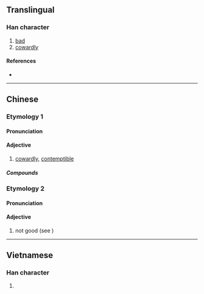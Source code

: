 {{character info/new}}
==Translingual==

===Han character===
{{Han char|rn=39|rad=子|as=07|sn=10|four=10447|canj=MFVND|ids=⿱不好}}

# [[bad]]
# [[cowardly]]

====References====
* {{Han ref|kx=0280.010|dkj=06989|dj=0548.210|hdz=80018.100|uh=5B6C|ud=23404|bh=D165|bd=53605}}

----

==Chinese==
{{zh-forms}}

===Etymology 1===

====Pronunciation====
{{zh-pron
|m=nāo
|c=naau6
|mn-t=nao1
|cat=a
}}

====Adjective====
{{zh-adj}}

# [[cowardly]], [[contemptible]]

=====Compounds=====
{{zh-der|孬種}}

===Etymology 2===

====Pronunciation====
{{zh-pron
|m=nāo
|c=bou2
|mn=oāi
|mn-t=mo2
|cat=a
}}

====Adjective====
{{zh-adj}}

# {{lb|zh|informal|regional}} not good (see {{zh-l|不好}})
#: {{zh-x|好 抑是 孬|good or not|MN-T|tr=ho2 a1 si6 '''mo2'''}}

{{attention|zh|needs checking}}

----

==Vietnamese==

===Han character===
{{vi-hantu|[[nao]]|rs=子07}}

# {{defn|lang=vi|sort=子07}}